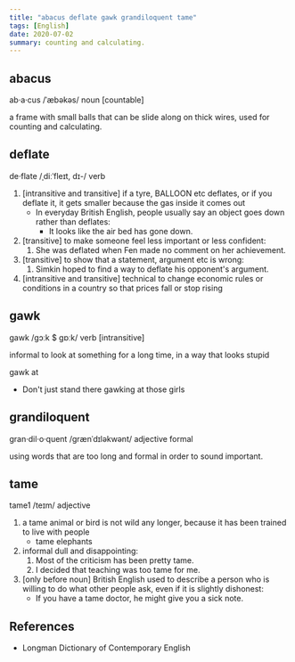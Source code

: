 ```yaml
---
title: "abacus deflate gawk grandiloquent tame"
tags: [English]
date: 2020-07-02
summary: counting and calculating.
---
```


## abacus

ab·a·cus /ˈæbəkəs/ noun [countable]

a frame with small balls that can be slide along on thick wires, used for
counting and calculating.

## deflate

de·flate /ˌdiːˈfleɪt, dɪ-/ verb

1. [intransitive and transitive] if a tyre, BALLOON etc deflates, or if you
   deflate it, it gets smaller because the gas inside it comes out
   - In everyday British English, people usually say an object goes down rather
     than deflates:
        - It looks like the air bed has gone down.
2. [transitive] to make someone feel less important or less confident:
   1. She was deflated when Fen made no comment on her achievement.
3. [transitive] to show that a statement, argument etc is wrong:
   1. Simkin hoped to find a way to deflate his opponent's argument.
4. [intransitive and transitive] technical to change economic rules or
   conditions in a country so that prices fall or stop rising

## gawk

gawk /ɡɔːk $ ɡɒːk/ verb [intransitive]

informal to look at something for a long time, in a way that looks stupid

gawk at

- Don't just stand there gawking at those girls

## grandiloquent

gran·dil·o·quent /ɡrænˈdɪləkwənt/ adjective formal

using words that are too long and formal in order to sound important.

## tame

tame1 /teɪm/ adjective

1. a tame animal or bird is not wild any longer, because it has been trained to
   live with people
   - tame elephants
2. informal dull and disappointing:
   1. Most of the criticism has been pretty tame.
   2. I decided that teaching was too tame for me.
3. [only before noun] British English used to describe a person who is willing
   to do what other people ask, even if it is slightly dishonest:
   - If you have a tame doctor, he might give you a sick note.

## References

- Longman Dictionary of Contemporary English